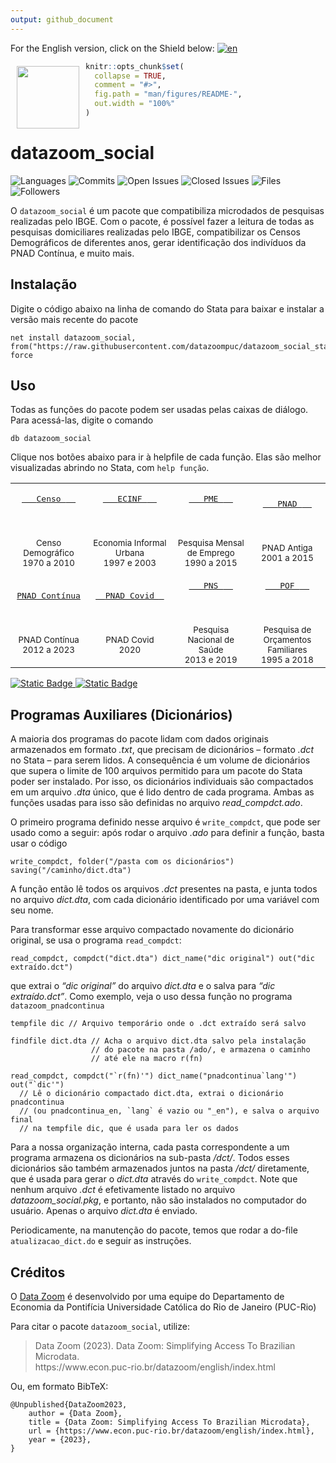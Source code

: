 ```yaml
---
output: github_document
---
```


For the English version, click on the Shield below:
<!-- badges: start -->
[![en](https://img.shields.io/badge/lang-en-red.svg)](https://github.com/datazoompuc/datazoom_social_Stata/blob/main/README_en.md)
<!-- badges: end -->

<a href="https://github.com/datazoompuc/datazoom_social_Stata"><img src="https://raw.githubusercontent.com/datazoompuc/datazoom_social_stata/master/logo.png" align="left" width="100" hspace="10" vspace="6"></a>

<!-- README.md is generated from README.Rmd. Please edit that file -->

```r
knitr::opts_chunk$set(
  collapse = TRUE,
  comment = "#>",
  fig.path = "man/figures/README-",
  out.width = "100%"
)
```

# datazoom_social

<!-- badges: start -->
![Languages](https://img.shields.io/github/languages/count/datazoompuc/datazoom_social_Stata?style=flat)
![Commits](https://img.shields.io/github/commit-activity/y/datazoompuc/datazoom_social_Stata?style=flat)
![Open Issues](https://img.shields.io/github/issues-raw/datazoompuc/datazoom_social_Stata?style=flat)
![Closed Issues](https://img.shields.io/github/issues-closed-raw/datazoompuc/datazoom_social_Stata?style=flat)
![Files](https://img.shields.io/github/directory-file-count/datazoompuc/datazoom_social_Stata?style=flat)
![Followers](https://img.shields.io/github/followers/datazoompuc?style=flat)
<!-- badges: end -->

O `datazoom_social` é um pacote que compatibiliza microdados de pesquisas realizadas pelo IBGE. Com o pacote, é possível fazer a leitura de todas as pesquisas domiciliares realizadas pelo IBGE, compatibilizar os Censos Demográficos de diferentes anos, gerar identificação dos indivíduos da PNAD Contínua, e muito mais.

## Instalação <a name="instalacao"></a>

Digite o código abaixo na linha de comando do Stata para baixar e instalar a versão mais recente do pacote

```
net install datazoom_social, from("https://raw.githubusercontent.com/datazoompuc/datazoom_social_stata/master/") force
```

## Uso

Todas as funções do pacote podem ser usadas pelas caixas de diálogo. Para acessá-las, digite o comando
```
db datazoom_social
```

Clique nos botões abaixo para ir à helpfile de cada função. Elas são melhor visualizadas abrindo no Stata, com `help função`.

|       |        |       |       |
|:-----:|:------:|:-----:|:-----:|
| <a href = "Censo/datazoom_censo.sthlp"> <kbd> <br> &nbsp;&nbsp; <font size = 3> Censo </font>  &nbsp;&nbsp; <br><br> </kbd> </a> <br> <br> <small> Censo Demográfico </small> <br> <small> 1970 a 2010 </small> | <a href = "ECINF/datazoom_ecinf.sthlp"> <kbd> <br> &nbsp;&nbsp; <font size = 3> ECINF </font> &nbsp;&nbsp; <br><br> </kbd> </a> <br><br> <small> Economia Informal Urbana </small> <br> <small> 1997 e 2003 </small> | <a href = "PME/datazoom_pme.sthlp"> <kbd> <br> &nbsp;&nbsp; <font size = 3> PME </font> &nbsp;&nbsp; <br><br> </kbd> </a> <br><br> <small> Pesquisa Mensal de Emprego </small> <br> <small> 1990 a 2015 </small> | <a href = "PNAD/datazoom_pnad.sthlp"> <kbd> <br> &nbsp;&nbsp; <font size = 3> PNAD </font> &nbsp;&nbsp; <br><br> </kbd> </a> <br><br> <small> PNAD Antiga </small> <br> <small> 2001 a 2015 </small> |
| <a href = "PNAD_Continua/Trimestral/datazoom_pnadcontinua.sthlp"> <kbd> <br> <font size = 3> PNAD Contínua </font> <br><br> </kbd> </a> <br><br> <small> PNAD Contínua </small> <br> <small> 2012 a 2023 </small> | <a href = "PNAD_Covid/datazoom_pnad_covid.sthlp"> <kbd> <br> &nbsp; <font size = 3> PNAD Covid </font> &nbsp; <br><br> </kbd> </a> <br><br> <small> PNAD Covid </small> <br> <small> 2020 </small> | <a href = "PNS/datazoom_pns.sthlp"> <kbd> <br> &nbsp;&nbsp; <font size = 3> PNS </font> &nbsp;&nbsp; <br><br> </kbd> </a> <br><br> <small> Pesquisa Nacional de Saúde </small> <br> <small> 2013 e 2019 </small> | <a href = "POF/datazoom_pof.sthlp"> <kbd> <br> &nbsp;&nbsp; <font size = 3> POF </font> &nbsp;&nbsp; <br><br> </kbd> </a> <br><br> <small> Pesquisa de Orçamentos Familiares </small> <br> <small> 1995 a 2018 </small> |

<a href = "#créditos">![Static Badge](https://img.shields.io/badge/Cr%C3%A9ditos%20-%20Departamento%20de%20Economia%20PUC%20Rio%20-%20blue) </a> <a href = "#créditos"> ![Static Badge](https://img.shields.io/badge/Cita%C3%A7%C3%A3o%20-%20green) </a>

## Programas Auxiliares (Dicionários)

A maioria dos programas do pacote lidam com dados originais
armazenados em formato *.txt*, que precisam de dicionários – formato *.dct*
no Stata – para serem lidos. A consequência é um volume de dicionários
que supera o limite de 100 arquivos permitido para um pacote do Stata
poder ser instalado. Por isso, os dicionários individuais são
compactados em um arquivo *.dta* único, que é lido dentro de cada
programa. Ambas as funções usadas para isso são definidas no arquivo
*read\_compdct.ado*.

O primeiro programa definido nesse arquivo é `write_compdct`, que pode
ser usado como a seguir: após rodar o arquivo *.ado* para definir a
função, basta usar o código

    write_compdct, folder("/pasta com os dicionários") saving("/caminho/dict.dta")

A função então lê todos os arquivos *.dct* presentes na pasta, e junta
todos no arquivo *dict.dta*, com cada dicionário identificado por uma
variável com seu nome.

Para transformar esse arquivo compactado novamente do dicionário
original, se usa o programa `read_compdct`:

    read_compdct, compdct("dict.dta") dict_name("dic original") out("dic extraído.dct")

que extrai o *“dic original”* do arquivo *dict.dta* e o salva para *“dic extraído.dct”*.
Como exemplo, veja o uso dessa função no programa
`datazoom_pnadcontinua`

    tempfile dic // Arquivo temporário onde o .dct extraído será salvo

    findfile dict.dta // Acha o arquivo dict.dta salvo pela instalação
                      // do pacote na pasta /ado/, e armazena o caminho
                      // até ele na macro r(fn)

    read_compdct, compdct("`r(fn)'") dict_name("pnadcontinua`lang'") out("`dic'")
      // Lê o dicionário compactado dict.dta, extrai o dicionário pnadcontinua
      // (ou pnadcontinua_en, `lang` é vazio ou "_en"), e salva o arquivo final
      // na tempfile dic, que é usada para ler os dados

Para a nossa organização interna, cada pasta correspondente a um
programa armazena os dicionários na sub-pasta */dct/*. Todos esses
dicionários são também armazenados juntos na pasta */dct/* diretamente,
que é usada para gerar o *dict.dta* através do `write_compdct`. Note que
nenhum arquivo *.dct* é efetivamente listado no arquivo
*datazoom\_social.pkg*, e portanto, não são instalados no computador do
usuário. Apenas o arquivo *dict.dta* é enviado.

Periodicamente, na manutenção do pacote, temos que rodar a do-file `atualizacao_dict.do` e seguir as instruções.

## Créditos

O [Data Zoom](https://www.econ.puc-rio.br/datazoom/) é desenvolvido por uma equipe do Departamento de Economia da Pontifícia Universidade Católica do Rio de Janeiro (PUC-Rio)

Para citar o pacote `datazoom_social`, utilize:

> Data Zoom (2023). Data Zoom: Simplifying Access To Brazilian Microdata.  
> https://www.econ.puc-rio.br/datazoom/english/index.html

Ou, em formato BibTeX:

``` 
@Unpublished{DataZoom2023,
	author = {Data Zoom},
	title = {Data Zoom: Simplifying Access To Brazilian Microdata},
	url = {https://www.econ.puc-rio.br/datazoom/english/index.html},
	year = {2023},
}

```
